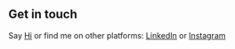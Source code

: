 ## Get in touch

Say [Hi](mailto:apitgilang1994@gmail.com) or find me on other platforms: <a href="https://www.linkedin.com/in/apit-gilang-a-686221119" target="_blank">LinkedIn</a> or <a href="https://www.instagram.com/apitgilang/?hl=en" target="_blank">Instagram</a>